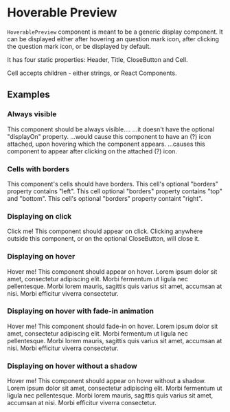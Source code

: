 
<Meta title="Others/HoverablePreview" />

# Hoverable Preview

`HoverablePreview` component is meant to be a generic display component. It can be displayed either after hovering an question mark icon, after clicking the question mark icon, or be displayed by default.

It has four static properties: Header, Title, CloseButton and Cell.

Cell accepts children - either strings, or React Components. 

## Examples

### Always visible

<Preview>
  <Story name="Always visible">
    <HoverablePreview>
      <HoverablePreview.Header>
        <HoverablePreview.Title>This component should be always visible....</HoverablePreview.Title>
      </HoverablePreview.Header>
      <HoverablePreview.Cell title="...because..." align="right">
        ...it doesn't have the optional "displayOn" property.
      </HoverablePreview.Cell>
      <HoverablePreview.Cell title="displayOn='hover'">
        ...would cause this component to have an (?) icon attached, upon hovering which the component appears.
      </HoverablePreview.Cell>
      <HoverablePreview.Cell title="displayOn='click'" align="left">
        ...causes this component to appear after clicking on the attached (?) icon.
      </HoverablePreview.Cell>
    </HoverablePreview>
  </Story>
</Preview>

### Cells with borders

<Preview>
  <Story name="Cells with borders">
    <HoverablePreview>
      <HoverablePreview.Header>
        <HoverablePreview.Title>This component's cells should have borders.</HoverablePreview.Title>
      </HoverablePreview.Header>
      <HoverablePreview.Cell title="Cell on the right" borders={[ 'left' ]} align="right">
        This cell's optional "borders" property contains "left".
      </HoverablePreview.Cell>
      <HoverablePreview.Cell title="Centered cell" borders={[ 'top', 'bottom' ]}>
        This cell optional "borders" property contains "top" and "bottom".
      </HoverablePreview.Cell>
      <HoverablePreview.Cell title="Cell on the left" borders={[ 'right' ]} align="left">
        This cell's optional "borders" property containt "right".
      </HoverablePreview.Cell>
    </HoverablePreview>
  </Story>
</Preview>

### Displaying on click

<Preview>
  <Story name="Displaying on click">
    <div style={{width: '500px', padding: '10px', display: 'flex', flexDirection: 'row'}}>
      Click me!
      <HoverablePreview displayOn='click'>
        <HoverablePreview.Header>
          <HoverablePreview.Title>This component should appear on click.</HoverablePreview.Title>
          <HoverablePreview.CloseButton />
        </HoverablePreview.Header>
        <HoverablePreview.Cell title="Example cell">
          Clicking anywhere outside this component, or on the optional CloseButton, will close it.
        </HoverablePreview.Cell>
      </HoverablePreview>
    </div>
  </Story>
</Preview>

### Displaying on hover

<Preview>
  <Story name="Displaying on hover">
    <div style={{width: '500px', padding: '10px', display: 'flex', flexDirection: 'row'}}>
      Hover me!
      <HoverablePreview displayOn='hover'>
        <HoverablePreview.Header>
          <HoverablePreview.Title>This component should appear on hover.</HoverablePreview.Title>
        </HoverablePreview.Header>
        <HoverablePreview.Cell title="Cell on the right" align="right">
          Lorem ipsum dolor sit amet, consectetur adipiscing elit.
        </HoverablePreview.Cell>
        <HoverablePreview.Cell title="Centered cell">
          Morbi fermentum ut ligula nec pellentesque. Morbi lorem mauris, sagittis quis varius sit amet, accumsan at nisi.
        </HoverablePreview.Cell>
        <HoverablePreview.Cell title="Cell on the left" align="left">
          Morbi efficitur viverra consectetur.
        </HoverablePreview.Cell>
      </HoverablePreview>
    </div>
  </Story>
</Preview>

### Displaying on hover with fade-in animation

<Preview>
  <Story name="Displaying on hover with fade-in animation">
    <div style={{width: '500px', padding: '10px', display: 'flex', flexDirection: 'row'}}>
      Hover me!
      <HoverablePreview fadeIn displayOn='hover'>
        <HoverablePreview.Header>
          <HoverablePreview.Title>This component should fade-in on hover.</HoverablePreview.Title>
        </HoverablePreview.Header>
        <HoverablePreview.Cell title="Cell on the right" align="right">
          Lorem ipsum dolor sit amet, consectetur adipiscing elit.
        </HoverablePreview.Cell>
        <HoverablePreview.Cell title="Centered cell">
          Morbi fermentum ut ligula nec pellentesque. Morbi lorem mauris, sagittis quis varius sit amet, accumsan at nisi.
        </HoverablePreview.Cell>
        <HoverablePreview.Cell title="Cell on the left" align="left">
          Morbi efficitur viverra consectetur.
        </HoverablePreview.Cell>
      </HoverablePreview>
    </div>
  </Story>
</Preview>

### Displaying on hover without a shadow

<Preview>
  <Story name="Displaying on hover without a shadow">
    <div style={{width: '500px', padding: '10px', display: 'flex', flexDirection: 'row'}}>
      Hover me!
      <HoverablePreview noShadow displayOn='hover'>
        <HoverablePreview.Header>
          <HoverablePreview.Title>This component should appear on hover without a shadow.</HoverablePreview.Title>
        </HoverablePreview.Header>
        <HoverablePreview.Cell title="Cell on the right" align="right">
          Lorem ipsum dolor sit amet, consectetur adipiscing elit.
        </HoverablePreview.Cell>
        <HoverablePreview.Cell title="Centered cell">
          Morbi fermentum ut ligula nec pellentesque. Morbi lorem mauris, sagittis quis varius sit amet, accumsan at nisi.
        </HoverablePreview.Cell>
        <HoverablePreview.Cell title="Cell on the left" align="left">
          Morbi efficitur viverra consectetur.
        </HoverablePreview.Cell>
      </HoverablePreview>
    </div>
  </Story>
</Preview>
